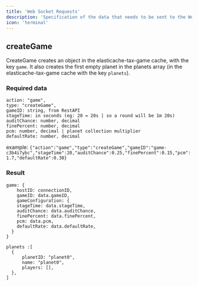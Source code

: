 ```yaml
---
title: 'Web Socket Requests'
description: 'Specification of the data that needs to be sent to the WebSocket connection to execute a given function. For each function, you can find the data structure and an example of a working command.'
icon: 'terminal'
---
```


## createGame
CreateGame creates an object in the elasticache-tax-game cache, with the key `game`. It also creates the first empty planet in the planets array (in the elasticache-tax-game cache with the key `planets`).

### Required data
```
action: "game",
type: "createGame",
gameID: string, from RestAPI
stageTime: in seconds (eg: 20 = 20s | so a round will be 1m 20s)
auditChance: number, decimal
finePercent: number, decimal
pcm: number, decimal | planet collection multiplier
defaultRate: number, decimal
```

example: `{"action":"game","type":"createGame","gameID":"game-c3b4i7ybc","stageTime":20,"auditChance":0.25,"finePercent":0.15,"pcm":1.7,"defaultRate":0.30}`

### Result
```
game: {
    hostID: connectionID,
    gameID: data.gameID,
    gameConfiguration: {
    stageTime: data.stageTime,
    auditChance: data.auditChance,
    finePercent: data.finePercent,
    pcm: data.pcm,
    defaultRate: data.defaultRate,
  }
}

planets :[
  {
      planetID: "planet0",
      name: "planet0",
      players: [],
  },
]
```
